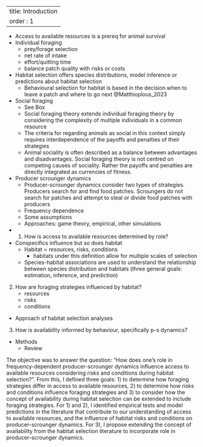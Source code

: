 
---
title: Introduction
order : 1
---


- Access to available resources is a prereq for animal survival
- Individual foraging
    - prey/forage selection
    - net rate of intake
    - effort/quitting time
    - balance patch quality with risks or costs
- Habitat selection offers species distributions, model inference or predictions about habitat selection
    - Behavioural selection for habitat is based in the decision when to leave a patch and where to go next @Matthioplous_2023
- Social foraging
    - See Box
    - Social foraging theory extends individual foraging theory by considering
the complexity of multiple individuals in a common resource
    - The criteria for regarding animals as social in this context simply
requires interdependence of the payoffs and penalties of their strategies
    - Animal sociality is often described as a balance between advantages and disadvantages. Social foraging theory is not centred on competing causes of sociality. Rather the payoffs and penalties are directly integrated as currencies of fitness. 
- Producer scrounger dynamics
    - Producer-scrounger dynamics consider two types of strategies. Producers search
for and find food patches. Scroungers do not search for patches and attempt to steal or divide food patches with producers
    - Frequency dependence
    - Some assumptions
    - Approaches: game theory, empirical, other simulations
- 1. How is access to available resources determined by role?
- Conspecifics influence but so does habitat
    - Habitat = resources, risks, conditions
        - habitats under this definition allow for multiple scales of selection
    - Species-habitat associations are used to understand the relationship between
species distribution and habitats (three general goals: estimation, inference, 
and prediction)
2. How are foraging strategies influenced by habitat?
    - resources
    - risks
    - conditions
- Approach of habitat selection analyses
3. How is availability informed by behaviour, specifically p-s dynamics?
- Methods
    - Review 






<!--

Include figure 1


-->





<!-- from discussion -->

The objective was to answer the question: "How does one's role in frequency-dependent producer-scrounger dynamics influence access to available resources considering risks and conditions during habitat selection?". From this, I defined three goals: 1) to determine how foraging strategies differ in access to available resources, 2) to determine how risks and conditions influence foraging strategies and 3) to consider how the concept of availability during habitat selection can be extended to include foraging strategies. For 1) and 2), I identified empirical tests and model predictions in the literature that contribute to our understanding of access to available resources, and the influence of habitat risks and conditions on producer-scrounger dynamics. For 3), I propose extending the concept of availability from the habitat selection literature to incorporate role in producer-scrounger dynamics. 





